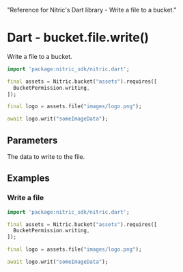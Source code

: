   "Reference for Nitric's Dart library - Write a file to a bucket."

# Dart - bucket.file.write()

Write a file to a bucket.

```dart
import 'package:nitric_sdk/nitric.dart';

final assets = Nitric.bucket("assets").requires([
  BucketPermission.writing,
]);

final logo = assets.file("images/logo.png");

await logo.writ("someImageData");
```

## Parameters

<Properties>
  <Property name="data" required type="String">
    The data to write to the file.
  </Property>
</Properties>

## Examples

### Write a file

```dart
import 'package:nitric_sdk/nitric.dart';

final assets = Nitric.bucket("assets").requires([
  BucketPermission.writing,
]);

final logo = assets.file("images/logo.png");

await logo.writ("someImageData");
```

